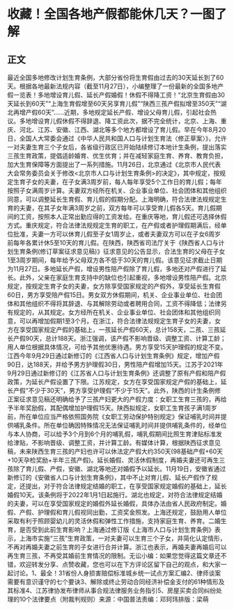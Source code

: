 # 收藏！全国各地产假都能休几天？一图了解
## 正文
最近全国多地修改计划生育条例，大部分省份将生育假由过去的30天延长到了60天。根据各地最新法规内容（截至11月27日），小编整理了一份最新的全国多地产假一览表！多地增设育儿假、延长产假婚假！休假不得降工资！“北京生育假由30天延长到60天”“上海生育假增至60天另享育儿假”“陕西三孩产假拟增至350天”“湖北再增产假60天”……近期，多地规定延长产假、增设父母育儿假，引起社会热议。多地增设育儿假休假不得辞退、降工资此次，据不完全统计，北京、上海、重庆、河北、江苏、安徽、江西、湖北等多个地方都增设了育儿假。早在今年8月20日，全国人大常委会通过《中华人民共和国人口与计划生育法〈修正草案〉》，允许一对夫妻生育三个子女后，各省级行政区已开始陆续修订本地计生条例，提出落实三孩生育政策，提倡适龄婚育、优生优育；并在减轻家庭生育、养育、教育负担，加大生育保障等方面提出了一系列措施。11月26日，北京通过《北京市人民代表大会常务委员会关于修改<北京市人口与计划生育条例>的决定》，其中规定，按规定生育子女的夫妻，在子女满3周岁前，每人每年享受5个工作日的育儿假；每年按照子女满周岁计算。夫妻双方经所在机关、企业事业单位、社会团体和其他组织同意，可以调整延长生育假、育儿假的假期分配。上海明确，符合法律法规规定生育的夫妻，在其子女年满3周岁之前，双方每年可以享受育儿假各5天。育儿假期间的工资，按照本人正常出勤应得的工资发给。在重庆等地，育儿假还可选择休假方式。重庆规定，符合法律法规规定生育的职工，在产假或者护理假期满后，经单位批准，夫妻一方可以休育儿假至子女1周岁止，或者夫妻双方可以在子女6周岁前每年各累计休5至10天的育儿假。在陕西，陕西省司法厅关于《陕西省人口与计划生育条例(修订草案征求意见稿)》征求意见的公告显示，合法生育的父母在子女1至3周岁期间，每年给予父母双方各不低于30天的育儿假。该意见征求截止日期为11月27日。多地延长产假，增设男性陪产假除了育儿假，多地还对产假进行了延长。此外，父亲在家庭生育支持中的缺位也引起重视，多地增设男性陪产假。北京规定，按规定生育子女的夫妻，女方除享受国家规定的产假外，享受延长生育假60日，男方享受陪产假15日。男女双方休假期间，机关、企业事业单位、社会团体和其他组织不得将其辞退、与其解除劳动或者聘用合同，工资不得降低；法律另有规定的，从其规定。女方经所在机关、企业事业单位、社会团体和其他组织同意，可以再增加假期1至3个月。在浙江，符合法律法规规定生育子女的夫妻，女方在享受国家规定产假的基础上，一孩延长产假60天，总计158天，二孩、三孩延长产假90天，总计188天。浙江强调，该产假不影响晋级、调整工资、计算工龄；用人单位根据具体情况，可给予其他优惠待遇。男方享受15天护理假的规定不变。江西今年9月29日通过新修订的《江西省人口与计划生育条例》规定，增加产假90日，达188天，并给予男方护理假30日，男性陪产假增加15天。江苏于2021年9月29日通过新修订的《江苏省人口与计划生育条例》还调整了原有产假和陪产假政策，为延长产假设置了下限。江苏规定，女方在享受国家规定产假的基础上，延长产假“不少于30天”，男方享受护理假“不少于15天”。此外，陕西的计生条例修正案征求意见稿还明确给予了三孩产妇更大的产假力度：女职工生育三孩的，再给予半年奖励假，其配偶增加护理假15天。陕西拟规定，女职工生育孩子满1周岁前，所在单位应当严格依照国务院《女职工劳动保护特别规定》保证哺乳时间并提供哺乳条件。所在单位确因特殊情况无法保证哺乳时间并提供哺乳条件的，经单位与本人协商，可以给予3个月到6个月的哺乳假，哺乳假期间比照生育津贴标准发给津贴，不影响晋级、调整工资，并计算工龄。有媒体计算，根据陕西征求意见稿，未来陕西生育三孩的产妇也许可以休法定产假大约350天(98基础产假+60天+10天孕检奖励+半年三孩产假)。延长婚假、灵活休假制度，再婚夫妻还可再生三孩除了育儿假、产假，安徽、湖北等地还对婚假予以延长。11月19日，安徽省通过新修订的《安徽省人口与计划生育条例》，其中不止对育儿假、延长产假作了规定，还提出，对于符合法律规定结婚的职工，在享受国家规定婚假的基础上，延长婚假10天。该条例将于2022年1月1日起施行。湖北也规定，对符合法律规定结婚的夫妻，可以在享受国家规定的婚假外延长婚假，具体办法由省人民政府制定。婚假、产假、护理假和育儿假视同出勤，工资奖金照发。上海还规定，鼓励用人单位采取有利于照顾婴幼儿的灵活休假和弹性工作措施，支持家庭生育、养育。二婚生育，是否受到此前生育影响？上海通过修订版《上海市人口与计划生育条例》表示，上海市实施“三孩”生育政策，一对夫妻可以生育三个子女，并简化认定情形，不再对再婚夫妻之前生育的子女进行合并计算。浙江也表示，再婚夫妻再婚后可以再生育三孩，不再受其婚前生育情况的限制。无讼小编：如果您觉得这篇文章还不错，欢迎转发分享、点赞收藏，您也可以在下方评论区留下自己的观点，和大家一起讨论。1、最全！31省份人身损害赔偿标准城乡统一试点方案汇编2、律师谈案需要有意识谨守的七个要诀3、解除或终止劳动合同经济补偿金支付的61种情形及其标准4、江苏律协发布律师从事合规法律服务业务指引5、房屋买卖合同纠纷处理的10个法律要点（附裁判规则）来源：中国普法责编：邓珂玮排版：梁萌